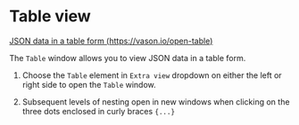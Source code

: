 # Table view

[JSON data in a table form (https://vason.io/open-table)](https://vason.io/open-table)

The `Table` window allows you to view JSON data in a table form.


<ThemedImg alt="Table view" name="Table_view" />

1. Choose the `Table` element in `Extra view` dropdown on either the left or right side to open the `Table` window.

2. Subsequent levels of nesting open in new windows when clicking on the three dots enclosed in curly braces `{...}`
